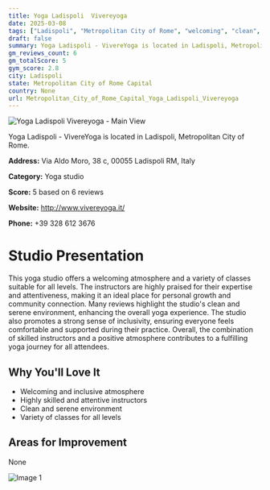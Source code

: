 ```yaml
---
title: Yoga Ladispoli  Vivereyoga
date: 2025-03-08
tags: ["Ladispoli", "Metropolitan City of Rome", "welcoming", "clean", "Ladispoli"]  
draft: false
summary: Yoga Ladispoli - VivereYoga is located in Ladispoli, Metropolitan City of Rome.
gm_reviews_count: 6
gm_totalScore: 5
gym_score: 2.8
city: Ladispoli
state: Metropolitan City of Rome Capital
country: None
url: Metropolitan_City_of_Rome_Capital_Yoga_Ladispoli_Vivereyoga
---
```


<div className="aspect-[16/9] relative my-8">
  <img 
    src="https://streetviewpixels-pa.googleapis.com/v1/thumbnail?panoid=xeU7j8rHp7cvIx3yU4E3VA&cb_client=maps_sv.tactile.gps&w=203&h=100&yaw=199.91277&pitch=0&thumbfov=100"
    alt="Yoga Ladispoli  Vivereyoga - Main View"
    className="object-cover absolute inset-0 w-full h-full rounded-lg"
  />
</div>

Yoga Ladispoli - VivereYoga is located in Ladispoli, Metropolitan City of Rome.

**Address:** Via Aldo Moro, 38 c, 00055 Ladispoli RM, Italy

**Category:** Yoga studio

**Score:** 5 based on 6 reviews

**Website:** http://www.vivereyoga.it/

**Phone:** +39 328 612 3676

# Studio Presentation

This yoga studio offers a welcoming atmosphere and a variety of classes suitable for all levels. The instructors are highly praised for their expertise and attentiveness, making it an ideal place for personal growth and community connection. Many reviews highlight the studio's clean and serene environment, enhancing the overall yoga experience. The studio also promotes a strong sense of inclusivity, ensuring everyone feels comfortable and supported during their practice. Overall, the combination of skilled instructors and a positive atmosphere contributes to a fulfilling yoga journey for all attendees.



## Why You'll Love It

- Welcoming and inclusive atmosphere
- Highly skilled and attentive instructors
- Clean and serene environment
- Variety of classes for all levels

## Areas for Improvement

None

<div className="grid grid-cols-1 xl:grid-cols-2 gap-4 my-8">
<div className="aspect-[4/3] relative"><img src="https://lh5.googleusercontent.com/p/AF1QipPlWlqCtSLCTsXMr4LEpVj5T18HkeH1GjVvLup6=w1920-h1080-k-no" alt="Image 1" className="object-cover absolute inset-0 w-full h-full rounded-lg" /></div>
</div>